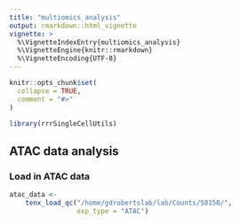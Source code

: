 ```yaml
---
title: "multiomics_analysis"
output: rmarkdown::html_vignette
vignette: >
  %\VignetteIndexEntry{multiomics_analysis}
  %\VignetteEngine{knitr::rmarkdown}
  %\VignetteEncoding{UTF-8}
---
```


```r
knitr::opts_chunk$set(
  collapse = TRUE,
  comment = "#>"
)
```

```r
library(rrrSingleCellUtils)
```


## ATAC data analysis

### Load in ATAC data
```r
atac_data <-
    tenx_load_qc("/home/gdrobertslab/lab/Counts/S0150/",
                 exp_type = "ATAC")

```